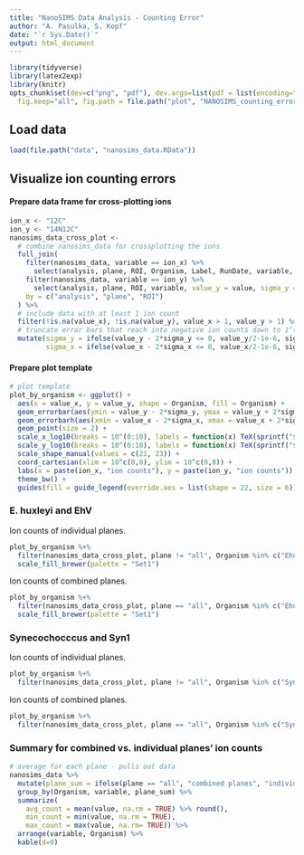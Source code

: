 ```yaml
---
title: "NanoSIMS Data Analysis - Counting Error"
author: "A. Pasulka, S. Kopf"
date: "`r Sys.Date()`"
output: html_document
---
```


```r
library(tidyverse)
library(latex2exp)
library(knitr)
opts_chunk$set(dev=c("png", "pdf"), dev.args=list(pdf = list(encoding="WinAnsi", useDingbats=FALSE)),
  fig.keep="all", fig.path = file.path("plot", "NANOSIMS_counting_errors_"))
```

## Load data

```r
load(file.path("data", "nanosims_data.RData"))
```

## Visualize ion counting errors

#### Prepare data frame for cross-plotting ions

```r
ion_x <- "12C"
ion_y <- "14N12C"
nanosims_data_cross_plot <- 
  # combine nanosims_data for crossplotting the ions
  full_join(
    filter(nanosims_data, variable == ion_x) %>% 
      select(analysis, plane, ROI, Organism, Label, RunDate, variable, value_x = value, sigma_x = sigma),
    filter(nanosims_data, variable == ion_y) %>% 
      select(analysis, plane, ROI, variable, value_y = value, sigma_y = sigma),
    by = c("analysis", "plane", "ROI")
  ) %>% 
  # include data with at least 1 ion count
  filter(!is.na(value_x), !is.na(value_y), value_x > 1, value_y > 1) %>% 
  # truncate error bars that reach into negative ion counts down to 1^(-6) 
  mutate(sigma_y = ifelse(value_y - 2*sigma_y <= 0, value_y/2-1e-6, sigma_y),
         sigma_x = ifelse(value_x - 2*sigma_x <= 0, value_x/2-1e-6, sigma_x))
```

#### Prepare plot template

```r
# plot template
plot_by_organism <- ggplot() +
  aes(x = value_x, y = value_y, shape = Organism, fill = Organism) + 
  geom_errorbar(aes(ymin = value_y - 2*sigma_y, ymax = value_y + 2*sigma_y), color = "black") + 
  geom_errorbarh(aes(xmin = value_x - 2*sigma_x, xmax = value_x + 2*sigma_x), color = "black") + 
  geom_point(size = 2) +
  scale_x_log10(breaks = 10^(0:10), labels = function(x) TeX(sprintf("$10^{%.0f}$", log10(x)))) +
  scale_y_log10(breaks = 10^(0:10), labels = function(x) TeX(sprintf("$10^{%.0f}$", log10(x)))) +
  scale_shape_manual(values = c(21, 23)) +
  coord_cartesian(xlim = 10^c(0,8), ylim = 10^c(0,8)) + 
  labs(x = paste(ion_x, "ion counts"), y = paste(ion_y, "ion counts")) +
  theme_bw() + 
  guides(fill = guide_legend(override.aes = list(shape = 22, size = 6))) 
```

### E. huxleyi and EhV

Ion counts of individual planes.

```r
plot_by_organism %+% 
  filter(nanosims_data_cross_plot, plane != "all", Organism %in% c("Ehux", "EhV")) + 
  scale_fill_brewer(palette = "Set1")
```

Ion counts of combined planes.

```r
plot_by_organism %+% 
  filter(nanosims_data_cross_plot, plane == "all", Organism %in% c("Ehux", "EhV")) + 
  scale_fill_brewer(palette = "Set1")
```

### Synecochocccus and Syn1

Ion counts of individual planes.

```r
plot_by_organism %+% 
  filter(nanosims_data_cross_plot, plane != "all", Organism %in% c("Syn1","WH8101")) 
```

Ion counts of combined planes.

```r
plot_by_organism %+% 
  filter(nanosims_data_cross_plot, plane == "all", Organism %in% c("Syn1","WH8101")) 
```

### Summary for combined vs. individual planes' ion counts

```r
# average for each plane - pulls out data
nanosims_data %>% 
  mutate(plane_sum = ifelse(plane == "all", "combined planes", "individual planes")) %>% 
  group_by(Organism, variable, plane_sum) %>% 
  summarize(
    avg_count = mean(value, na.rm = TRUE) %>% round(), 
    min_count = min(value, na.rm = TRUE), 
    max_count = max(value, na.rm= TRUE)) %>% 
  arrange(variable, Organism) %>% 
  kable(d=0)
```

